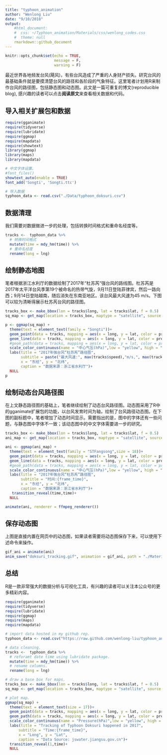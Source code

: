 ```yaml
---
title: "typhoon_animation"
author: "Wenlong Liu"
date: "9/10/2018"
output:
    #html_document:
    #  css: ~/Typhoon_animation/Materials/css/wenlong_codes.css
    #  theme: null
    rmarkdown::github_document
---
```


```r
knitr::opts_chunk$set(echo = TRUE,
                      message = F,
                      warning = F)
```

最近世界各地频发台风(飓风)，有些台风造成了严重的人身财产损失。研究台风的最基础条件就是要摸清楚台风的路径和各阶段的气象特征。这里笔者计划用R来制作台风的路径图，包括静态图和动态图。此文是一篇可重复的博文(reproducible blog), 感兴趣的读者可以点击**阅读原文**来查看相关数据和代码。

## 导入相关扩展包和数据

```r
require(gganimate)
require(tidyverse)
require(lubridate)
require(ggmap)
require(mapdata)
require(showtext)
library(ggmap)
library(maps)
library(mapdata)

# 中文字体设置。
#font_files()
showtext_auto(enable = TRUE)
font_add('Songti', 'Songti.ttc')

# 导入数据
typhoon_data <- read.csv("./Data/typhoon_doksuri.csv")
```

## 数据清理

我们需要对数据做进一步的处理，包括转换时间格式和重命名经度等。

```r
tracks <-  typhoon_data %>% 
  # 转换时间格式
  mutate(time = mdy_hm(time)) %>% 
  # 重命名经度
  rename(long = lng) 
```

## 绘制静态地图

笔者根据浙江水利厅的数据绘制了2017年“杜苏芮“强台风的路线图。杜苏芮是2017年太平洋台风季第19个被命名的热带气旋，9月11日登陆菲律宾，然后一路向西；9月14日登陆越南，随后消失在东南亚地区。该台风最大风速为45 m/s。下图可以较为清晰得展示杜苏芮台风的路径图。

```r
tracks_box <- make_bbox(lon = tracks$long, lat = tracks$lat, f = 0.5)
sq_map <- get_map(location = tracks_box, maptype = "satellite", source = "google", zoom = 5)

p <- ggmap(sq_map) + 
  theme(text = element_text(family = "Songti"))+
  geom_point(data = tracks, mapping = aes(x = long, y = lat, color = pressure)) +
  geom_line(data = tracks, mapping = aes(x = long, y = lat, color = pressure)) +
  #geom_path(data = tracks, mapping = aes(x = long, y = lat, color = pressure))+
  scale_color_continuous(name = "中心气压(hPa)",low = "yellow", high = "red")+
  labs(title = "2017年强台风“杜苏芮”路径图",
       subtitle = paste("最大风速:", max(tracks$speed),"m/s,", max(tracks$power),"级台风"),
       x = "东经", y = "北纬", 
       caption = "数据来源：浙江省水利厅")+
  NULL
p
```

## 绘制动态台风路径图

在上文静态路径图的基础上，笔者继续绘制了动态台风路径图。动态图采用了R中的gganimate扩展包的功能，以台风发育时间为轴，绘制了台风路径动态图。在下图的副标题中，笔者增加了动态时间显示。需要指出的是，图中的字体还有一些问题，与静态图中字体不一致；该动态图中的中文字体需要进一步的研究。

```r
tracks_box <- make_bbox(lon = tracks$long, lat = tracks$lat, f = 0.5)
ani_map <- get_map(location = tracks_box, maptype = "satellite", source = "google", zoom = 5)

ani <- ggmap(ani_map) + 
  theme(text = element_text(family = "STFangsong",size = 18))+
  geom_point(data = tracks, mapping = aes(x = long, y = lat, color = pressure)) +
  geom_line(data = tracks, mapping = aes(x = long, y = lat, color = pressure)) +
  #geom_path(data = tracks, mapping = aes(x = long, y = lat, color = pressure))+
  scale_color_continuous(name = "中心气压(hPa)",low = "yellow", high = "red")+
  labs(title = "2017年强台风“杜苏芮”路径图",
       subtitle = "时间:{frame_time}",
       x = "东经", y = "北纬", 
       caption = "数据来源：浙江省水利厅")+
   transition_reveal(time,time)+
  NULL

animate(ani, renderer = ffmpeg_renderer())

```

## 保存动态图

上图是直接内置在网页中的动态图，如果读者需要将动态图保存下来，可以使用下述命令来操作。

```r
gif_ani = animate(ani)
anim_save("doksuri_tracking.gif", animation = gif_ani, path = "./Materials/")
```


## 总结

R是一款非常强大的数据分析与可视化工具，有兴趣的读者可以关注本公众号的更多精彩内容。

```r
require(gganimate)
require(tidyverse)
require(lubridate)
require(ggmap)
require(maps)
require(mapdata)

# import data hosted in my github rep. 
typhoon_data <- read.csv("https://raw.github.com/wenlong-liu/typhoon_animation/master/Data/typhoon_doksuri.csv")

# data cleaning.
tracks <-  typhoon_data %>% 
  # reforamt date time using lubridate package. 
  mutate(time = mdy_hm(time)) %>% 
  # rename columns.
  rename(long = lng) 

# draw a base box for maps.
tracks_box <- make_bbox(lon = tracks$long, lat = tracks$lat, f = 0.5)
sq_map <- get_map(location = tracks_box, maptype = "satellite", source = "google", zoom = 5)

# plot map.
ggmap(sq_map) + 
  theme(text = element_text(size = 17))+
  geom_point(data = tracks, mapping = aes(x = long, y = lat, color = pressure)) +
  geom_path(data = tracks, mapping = aes(x = long, y = lat, color = pressure), size = 2) +
  scale_color_continuous(name = "Pressure(hPa)",low = "yellow", high = "red")+
  labs(title = "Tracking of Typhoon Doksuri happened in 2017",
      subtitle = "Time:{frame_time}",
      x = "Long", y = "Lat", 
      caption = "Data Source: jswater.jiangsu.gov.cn")+
  transition_reveal(1,time)+
  NULL
```

